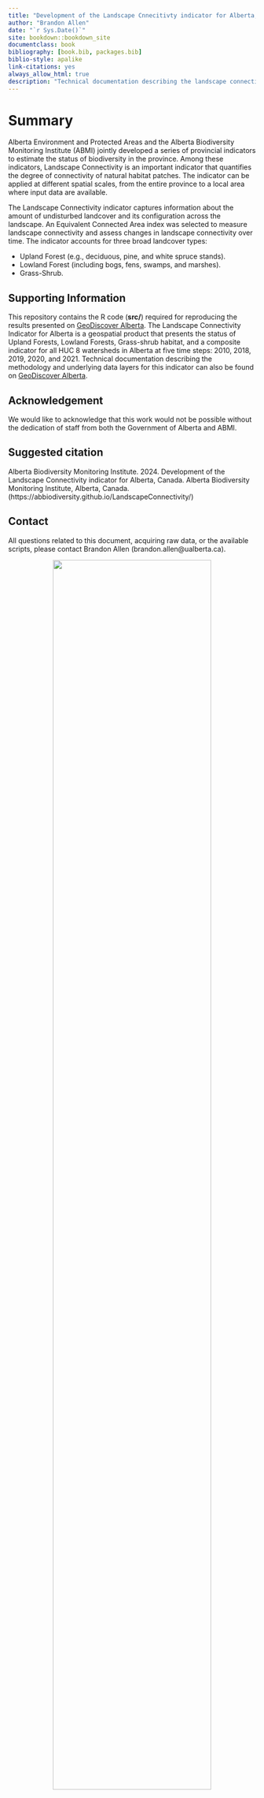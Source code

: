 ```yaml
--- 
title: "Development of the Landscape Cnnecitivty indicator for Alberta, Canada"
author: "Brandon Allen"
date: "`r Sys.Date()`"
site: bookdown::bookdown_site
documentclass: book
bibliography: [book.bib, packages.bib]
biblio-style: apalike
link-citations: yes
always_allow_html: true
description: "Technical documentation describing the landscape connectivity indicator."
---
```


# Summary

Alberta Environment and Protected Areas and the Alberta Biodiversity Monitoring Institute (ABMI) jointly developed a series of provincial indicators to estimate the status of biodiversity in the province. Among these indicators, Landscape Connectivity is an important indicator that quantifies the degree of connectivity of natural habitat patches. The indicator can be applied at different spatial scales, from the entire province to a local area where input data are available.

The Landscape Connectivity indicator captures information about the amount of undisturbed landcover and its configuration across the landscape. An Equivalent Connected Area index was selected to measure landscape connectivity and assess changes in landscape connectivity over time. The indicator accounts for three broad landcover types: 

- Upland Forest (e.g., deciduous, pine, and white spruce stands).
- Lowland Forest (including bogs, fens, swamps, and marshes).
- Grass-Shrub.

## Supporting Information

This repository contains the R code (**src/**) required for reproducing the results presented on [GeoDiscover Alberta](https://open.alberta.ca/opendata/gda-0f23e47d-fce1-4636-8760-02df5f83c18e). The Landscape Connectivity Indicator for Alberta is a geospatial product that presents the status of Upland Forests, Lowland Forests, Grass-shrub habitat, and a composite indicator for all HUC 8 watersheds in Alberta at five time steps: 2010, 2018, 2019, 2020, and 2021. Technical documentation describing the methodology and underlying data layers for this indicator can also be found on [GeoDiscover Alberta](TBD). 

## Acknowledgement

We would like to acknowledge that this work would not be possible without the dedication of staff from both the Government of Alberta and ABMI.

## Suggested citation

Alberta Biodiversity Monitoring Institute. 2024. Development of the Landscape Connectivity indicator for Alberta, Canada. Alberta Biodiversity Monitoring Institute, Alberta, Canada. (https://abbiodiversity.github.io/LandscapeConnectivity/)

## Contact

All questions related to this document, acquiring raw data, or the available scripts, please contact Brandon Allen (brandon.allen@ualberta.ca).

<center>
![](LandscapeConnectivity_files/figure-html/logo/ABMI-Horizontal-FullColour.png){width=80%}

</center>